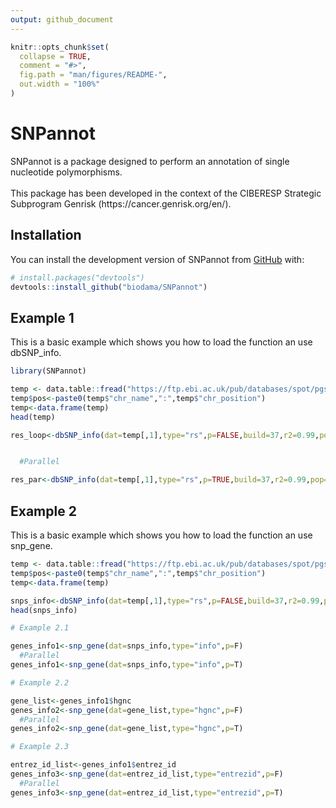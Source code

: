 ```yaml
---
output: github_document
---
```


<!-- README.md is generated from README.Rmd. Please edit that file -->

```r
knitr::opts_chunk$set(
  collapse = TRUE,
  comment = "#>",
  fig.path = "man/figures/README-",
  out.width = "100%"
)
```

# SNPannot

<!-- badges: start -->
<!-- badges: end -->

SNPannot is a package designed to perform an annotation of single nucleotide polymorphisms. 
<br />
<br />
This package has been developed in the context of the CIBERESP Strategic Subprogram Genrisk (https://cancer.genrisk.org/en/).

## Installation

You can install the development version of SNPannot from [GitHub](https://github.com/) with:

``` r
# install.packages("devtools")
devtools::install_github("biodama/SNPannot")
```

## Example 1

This is a basic example which shows you how to load the function an use dbSNP_info.

```r

library(SNPannot)

temp <- data.table::fread("https://ftp.ebi.ac.uk/pub/databases/spot/pgs/scores/PGS000146/ScoringFiles/Harmonized/PGS000146_hmPOS_GRCh37.txt.gz",skip=19)
temp$pos<-paste0(temp$"chr_name",":",temp$"chr_position")
temp<-data.frame(temp)
head(temp)

res_loop<-dbSNP_info(dat=temp[,1],type="rs",p=FALSE,build=37,r2=0.99,pop="EUR")


  #Parallel

res_par<-dbSNP_info(dat=temp[,1],type="rs",p=TRUE,build=37,r2=0.99,pop="EUR")

```

## Example 2

This is a basic example which shows you how to load the function an use snp_gene.

```r
temp <- data.table::fread("https://ftp.ebi.ac.uk/pub/databases/spot/pgs/scores/PGS000146/ScoringFiles/Harmonized/PGS000146_hmPOS_GRCh37.txt.gz",skip=19)
temp$pos<-paste0(temp$"chr_name",":",temp$"chr_position")
temp<-data.frame(temp)

snps_info<-dbSNP_info(dat=temp[,1],type="rs",p=FALSE,build=37,r2=0.99,pop="EUR")
head(snps_info)

# Example 2.1

genes_info1<-snp_gene(dat=snps_info,type="info",p=F)
  #Parallel
genes_info1<-snp_gene(dat=snps_info,type="info",p=T)

# Example 2.2

gene_list<-genes_info1$hgnc
genes_info2<-snp_gene(dat=gene_list,type="hgnc",p=F)
  #Parallel
genes_info2<-snp_gene(dat=gene_list,type="hgnc",p=T)

# Example 2.3

entrez_id_list<-genes_info1$entrez_id
genes_info3<-snp_gene(dat=entrez_id_list,type="entrezid",p=F)
  #Parallel
genes_info3<-snp_gene(dat=entrez_id_list,type="entrezid",p=T)

```



